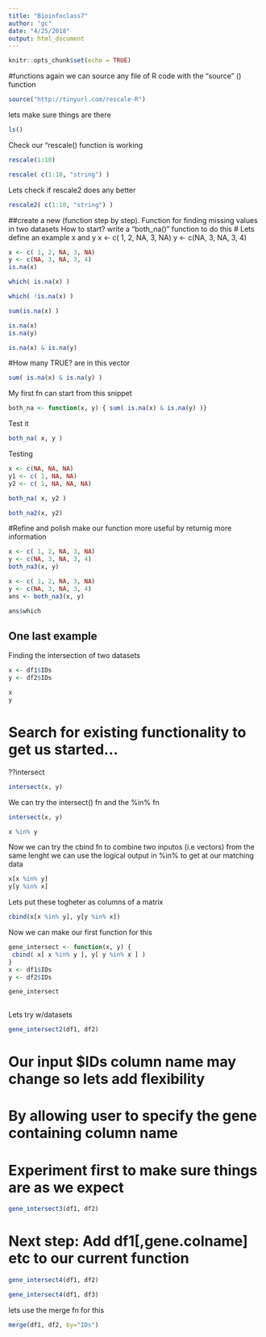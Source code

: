 ```yaml
---
title: "Bioinfoclass7"
author: "gc"
date: "4/25/2018"
output: html_document
---
```


```r
knitr::opts_chunk$set(echo = TRUE)
```

#functions again
we can source any file of R code with the "source" () function
```r
source("http://tinyurl.com/rescale-R")
```

lets make sure things are there
```r
ls()
```

Check our "rescale() function is working
```r
rescale(1:10)
```
```r
rescale( c(1:10, "string") )
```
Lets check if rescale2 does any better
```r
rescale2( c(1:10, "string") )
```
##create a new (function step by step). Function for finding missing values in two datasets
How to start?
write a "both_na()" function to do this
# Lets define an example x and y
x <- c( 1, 2, NA, 3, NA)
y <- c(NA, 3, NA, 3, 4)

```r
x <- c( 1, 2, NA, 3, NA)
y <- c(NA, 3, NA, 3, 4)
is.na(x)

```

```r
which( is.na(x) )
```

```r
which( !is.na(x) )
```
```r
sum(is.na(x) )
```

```r
is.na(x)
is.na(y)
```
```r
is.na(x) & is.na(y)
```

#How many TRUE? are in this vector
```r
sum( is.na(x) & is.na(y) )
```
My first fn can start from this snippet
```r
both_na <- function(x, y) { sum( is.na(x) & is.na(y) )}
```
Test it
```r
both_na( x, y )
```
Testing
```r
x <- c(NA, NA, NA)
y1 <- c( 1, NA, NA)
y2 <- c( 1, NA, NA, NA)

both_na( x, y2 )
```
```r
both_na2(x, y2)
```
#Refine and polish
make our function more useful by returnig more information

```r
x <- c( 1, 2, NA, 3, NA)
y <- c(NA, 3, NA, 3, 4)
both_na3(x, y)

```
```r
x <- c( 1, 2, NA, 3, NA)
y <- c(NA, 3, NA, 3, 4)
ans <- both_na3(x, y)

```
```r
ans$which
```
## One last example
Finding the intersection of two datasets
```r
x <- df1$IDs
y <- df2$IDs

x
y
```

# Search for existing functionality to get us started...
??intersect 

```r
intersect(x, y)
```
 We can try the intersect() fn and the  %in%  fn
```r
intersect(x, y)
```
 
```r
x %in% y
```

Now we can try the cbind fn to combine two inputos (i.e vectors) from the same lenght
we can use the logical output in %in% to get at our matching data
```r
x[x %in% y]
y[y %in% x]
```
Lets put these togheter as columns of a matrix
```r
cbind(x[x %in% y], y[y %in% x])
```
Now we can make our first function for this

```r
gene_intersect <- function(x, y) {
 cbind( x[ x %in% y ], y[ y %in% x ] )
}
x <- df1$IDs
y <- df2$IDs

gene_intersect
  
```
Lets try w/datasets
```r
gene_intersect2(df1, df2)
```
# Our input $IDs column name may change so lets add flexibility
# By allowing user to specify the gene containing column name
# Experiment first to make sure things are as we expect

```r
gene_intersect3(df1, df2)
```
# Next step: Add df1[,gene.colname] etc to our current function

```r
gene_intersect4(df1, df2)

```
```r
gene_intersect4(df1, df3)

```
lets use the merge fn for this

```r
merge(df1, df2, by="IDs")
```










